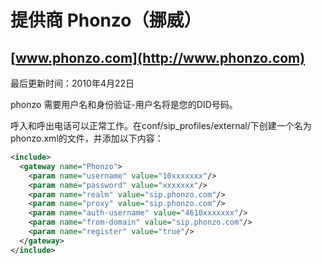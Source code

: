 # 提供商 Phonzo（挪威）

## [www.phonzo.com](http://www.phonzo.com)

最后更新时间：2010年4月22日

phonzo 需要用户名和身份验证-用户名将是您的DID号码。

呼入和呼出电话可以正常工作。在conf/sip_profiles/external/下创建一个名为phonzo.xml的文件，并添加以下内容：

```xml
<include>
  <gateway name="Phonzo">
    <param name="username" value="10xxxxxxx"/>
    <param name="password" value="xxxxxxx"/>
    <param name="realm" value="sip.phonzo.com"/>
    <param name="proxy" value="sip.phonzo.com"/>
    <param name="auth-username" value="4610xxxxxxx"/>
    <param name="from-domain" value="sip.phonzo.com"/>
    <param name="register" value="true"/>
  </gateway>
</include>
```